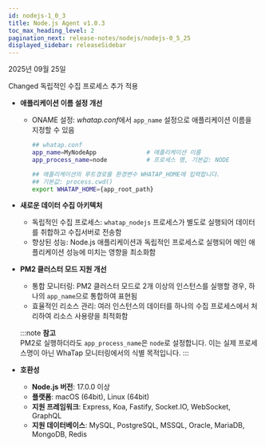 ```yaml
---
id: nodejs-1_0_3
title: Node.js Agent v1.0.3
toc_max_heading_level: 2
pagination_next: release-notes/nodejs/nodejs-0_5_25
displayed_sidebar: releaseSidebar
---
```


2025년 09월 25일

<Status priority='1'>Changed</Status> 독립적인 수집 프로세스 추가 적용

- **애플리케이션 이름 설정 개선**

    - ONAME 설정: *whatap.conf*에서 `app_name` 설정으로 애플리케이션 이름을 지정할 수 있음

        ```bash
        ## whatap.conf
        app_name=MyNodeApp              # 애플리케이션 이름
        app_process_name=node           # 프로세스 명, 기본값: NODE

        ## 애플리케이션의 루트경로를 환경변수 WHATAP_HOME에 입력합니다.
        ## 기본값: process.cwd()
        export WHATAP_HOME={app_root_path}
        ```

- **새로운 데이터 수집 아키텍처**

    - 독립적인 수집 프로세스: `whatap_nodejs` 프로세스가 별도로 실행되어 데이터를 취합하고 수집서버로 전송함
    - 향상된 성능: Node.js 애플리케이션과 독립적인 프로세스로 실행되어 메인 애플리케이션 성능에 미치는 영향을 최소화함

- **PM2 클러스터 모드 지원 개선**

    - 통합 모니터링: PM2 클러스터 모드로 2개 이상의 인스턴스를 실행할 경우, 하나의 `app_name`으로 통합하여 표현됨
    - 효율적인 리소스 관리: 여러 인스턴스의 데이터를 하나의 수집 프로세스에서 처리하여 리소스 사용량을 최적화함

    :::note
    **참고**  
    PM2로 실행하더라도 `app_process_name`은 `node`로 설정합니다. 이는 실제 프로세스명이 아닌 WhaTap 모니터링에서의 식별 목적입니다.
    :::

- **호환성**
    - **Node.js 버전**: 17.0.0 이상
    - **플랫폼**: macOS (64bit), Linux (64bit)
    - **지원 프레임워크**: Express, Koa, Fastify, Socket.IO, WebSocket, GraphQL
    - **지원 데이터베이스**: MySQL, PostgreSQL, MSSQL, Oracle, MariaDB, MongoDB, Redis



<DownloadNode2 ver="1.0.3" />
